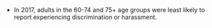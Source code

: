 
* In 2017, adults in the 60-74 and 75+ age groups were least likely to report experiencing discrimination or harassment.
